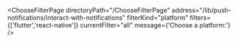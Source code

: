 


<ChooseFilterPage
    directoryPath="/ChooseFilterPage"
    address="/lib/push-notifications/interact-with-notifications"
    filterKind="platform"
    filters={['flutter','react-native']}
    currentFilter="all"
    message={'Choose a platform:'}
/>
